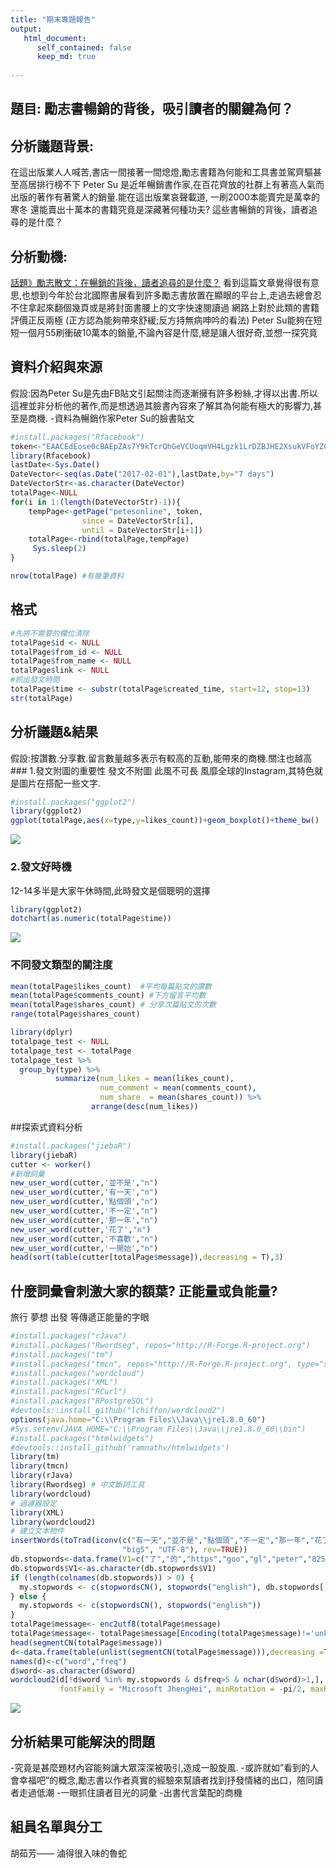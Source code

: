 ```yaml
---
title: "期末專題報告"
output:
   html_document:
      self_contained: false
      keep_md: true
       
---
```


## 題目: 勵志書暢銷的背後，吸引讀者的關鍵為何？

## 分析議題背景:
在這出版業人人喊苦,書店一間接著一間熄燈,勵志書籍為何能和工具書並駕齊驅甚至高居排行榜不下 
Peter Su 是近年暢銷書作家,在百花齊放的社群上有著高人氣而出版的著作有著驚人的銷量.能在這出版業哀聲載道, 一刷2000本能賣完是萬幸的寒冬 還能賣出十萬本的書籍究竟是深藏著何種功夫?
這些書暢銷的背後，讀者追尋的是什麼？

## 分析動機:
[話題》勵志散文：在暢銷的背後，讀者追尋的是什麼？](http://www.openbook.org.tw/article/20170225-249) 看到這篇文章覺得很有意思,也想到今年於台北國際書展看到許多勵志書放置在顯眼的平台上,走過去總會忍不住拿起來翻個幾頁或是將封面書腰上的文字快速閱讀過 
網路上對於此類的書籍評價正反兩極 (正方認為能夠帶來舒緩;反方持無病呻吟的看法) 
Peter Su能夠在短短一個月55刷衝破10萬本的銷量,不論內容是什麼,總是讓人很好奇,並想一探究竟

## 資料介紹與來源
假設:因為Peter Su是先由FB貼文引起關注而逐漸擁有許多粉絲,才得以出書.所以這裡並非分析他的著作,而是想透過其臉書內容來了解其為何能有極大的影響力,甚至是商機.
  -資料為暢銷作家Peter Su的臉書貼文
```r
#install.packages("Rfacebook")  
token<-"EAACEdEose0cBAEpZAs7Y9kTcrQhGeVCUoqmVH4Lgzk1LrDZBJHE2XsukVFoYZCcsTNETz2UlqjEMyoTJ96vtVyoHifM7Yy5hQfZCzZCcLNZAT6JbLxZAZCUpMNNZCiE45kYa3BRVRyV3SnR8ulO6TrnIh72rZBAnC55JvU1YwzjRXHk9xl9hKuFrvOH0jUvBgrH7IZD" #access token 
library(Rfacebook) 
lastDate<-Sys.Date() 
DateVector<-seq(as.Date("2017-02-01"),lastDate,by="7 days")  
DateVectorStr<-as.character(DateVector)
totalPage<-NULL
for(i in 1:(length(DateVectorStr)-1)){
    tempPage<-getPage("petesonline", token,
                since = DateVectorStr[i],
                until = DateVectorStr[i+1])
    totalPage<-rbind(totalPage,tempPage)
     Sys.sleep(2)
}
```

```r
nrow(totalPage) #有幾筆資料
```

## 格式
```r
#先將不需要的欄位清除
totalPage$id <- NULL
totalPage$from_id <- NULL
totalPage$from_name <- NULL
totalPage$link <- NULL
#抓出發文時間
totalPage$time <- substr(totalPage$created_time, start=12, stop=13) 
str(totalPage)
```

## 分析議題&結果
假設:按讚數.分享數.留言數量越多表示有較高的互動,能帶來的商機.關注也越高
### 1.發文附圖的重要性
發文不附圖 此風不可長
風靡全球的Instagram,其特色就是圖片在搭配一些文字.
```r
#install.packages("ggplot2")
library(ggplot2)
ggplot(totalPage,aes(x=type,y=likes_count))+geom_boxplot()+theme_bw() 
```
![](https://drive.google.com/open?id=0Bwv7NFD7P2fyWXVGaXJDSzJ2bzQ)

### 2.發文好時機
12-14多半是大家午休時間,此時發文是個聰明的選擇
```r
library(ggplot2)
dotchart(as.numeric(totalPage$time))
```
![](https://drive.google.com/open?id=0Bwv7NFD7P2fyZDhMMmJnVVZoUEE)

### 不同發文類型的關注度
```r
mean(totalPage$likes_count)  #平均每篇貼文的讚數
mean(totalPage$comments_count) #下方留言平均數
mean(totalPage$shares_count) # 分享次篇貼文的次數
range(totalPage$shares_count)

library(dplyr)
totalpage_test <- NULL
totalpage_test <- totalPage
totalpage_test %>% 
  group_by(type) %>%   
          summarize(num_likes = mean(likes_count),
                    num_comment = mean(comments_count),
                    num_share  = mean(shares_count)) %>%
                  arrange(desc(num_likes))
```
##探索式資料分析
```r
#install.packages("jiebaR")
library(jiebaR)
cutter <- worker()
#新增詞彙
new_user_word(cutter,'並不是',"n")
new_user_word(cutter,'有一天',"n")
new_user_word(cutter,'點個頭',"n")
new_user_word(cutter,'不一定',"n")
new_user_word(cutter,'那一年',"n")
new_user_word(cutter,'花了',"n")
new_user_word(cutter,'不喜歡',"n")
new_user_word(cutter,'一開始',"n")
head(sort(table(cutter[totalPage$message]),decreasing = T),3)
```
##  什麼詞彙會刺激大家的額葉? 正能量或負能量?
旅行 夢想 出發 等傳遞正能量的字眼
```r
#install.packages("rJava")
#install.packages("Rwordseg", repos="http://R-Forge.R-project.org")
#install.packages("tm")
#install.packages("tmcn", repos="http://R-Forge.R-project.org", type="source")
#install.packages("wordcloud")
#install.packages("XML")
#install.packages("RCurl")
#install.packages("RPostgreSQL")
#devtools::install_github("lchiffon/wordcloud2")
options(java.home="C:\\Program Files\\Java\\jre1.8.0_60")
#Sys.setenv(JAVA_HOME="C:\\Program Files\\Java\\jre1.8.0_60\\bin")
#install.packages("htmlwidgets")
#devtools::install_github('ramnathv/htmlwidgets')
library(tm)
library(tmcn)
library(rJava)
library(Rwordseg) # 中文斷詞工具
library(wordcloud)
# 過濾器設定
library(XML)
library(wordcloud2)
# 建立文本物件
insertWords(toTrad(iconv(c("有一天","並不是","點個頭","不一定","那一年","花了","不喜歡","一開始"),
                         "big5", "UTF-8"), rev=TRUE))
db.stopwords<-data.frame(V1=c("了","的","https","goo","gl","peter","825","30","要","那就","com","tw","00"))
db.stopwords$V1<-as.character(db.stopwords$V1)
if (length(colnames(db.stopwords)) > 0) {
  my.stopwords <- c(stopwordsCN(), stopwords("english"), db.stopwords[,1])
} else {
  my.stopwords <- c(stopwordsCN(), stopwords("english"))
}
totalPage$message<- enc2utf8(totalPage$message)
totalPage$message<- totalPage$message[Encoding(totalPage$message)!='unknown']
head(segmentCN(totalPage$message))
d<-data.frame(table(unlist(segmentCN(totalPage$message))),decreasing =T)
names(d)<-c("word","freq")
d$word<-as.character(d$word)
wordcloud2(d[!d$word %in% my.stopwords & d$freq>5 & nchar(d$word)>1,], 
           fontFamily = "Microsoft JhengHei", minRotation = -pi/2, maxRotation = -pi/2)
```
![](D:\DocumentsAndSettings\Pictures\wordcloud2.PNG)

## 分析結果可能解決的問題
-究竟是甚麼題材內容能夠讓大眾深深被吸引,造成一股旋風.
  -或許就如"看到的人會幸福吧"的概念,勵志書以作者真實的經驗來幫讀者找到抒發情緒的出口，陪同讀者走過低潮
  -一眼抓住讀者目光的詞彙
  -出書代言葉配的商機 


## 組員名單與分工
胡茹芳—— 滷得很入味的魯蛇